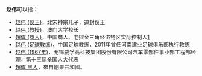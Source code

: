 '''赵伟'''可以指：
* [[赵伟_(仪王)|赵伟 (仪王)]]，北宋神宗儿子，追封仪王
* [[赵伟_(教授)|赵伟 (教授)]]，澳门大学校长
* [[趙偉_(商人)|趙偉 (商人)]]，中国商人、老挝金三角经济特区实际控制人[https://www.voachinese.com/a/treasury-sanction-20180130/4232313.html] {{Wayback|url=https://www.voachinese.com/a/treasury-sanction-20180130/4232313.html |date=20180131034818 }}
* [[赵伟_(足球教练)|赵伟 (足球教练)]]，中国足球教练，2011年曾任河南建业足球俱乐部执行教练
* [[赵伟_(1967年)|赵伟 (1967年)]]，无锡威孚高科技集团股份有限公司汽车零部件事业部工程部经理，第十三届全国人大代表
* [[趙偉__黑人|趙偉  黑人]]，來自剛果共和國。

{{Disambig|Cat=二字赵姓人名消歧义|wei}}